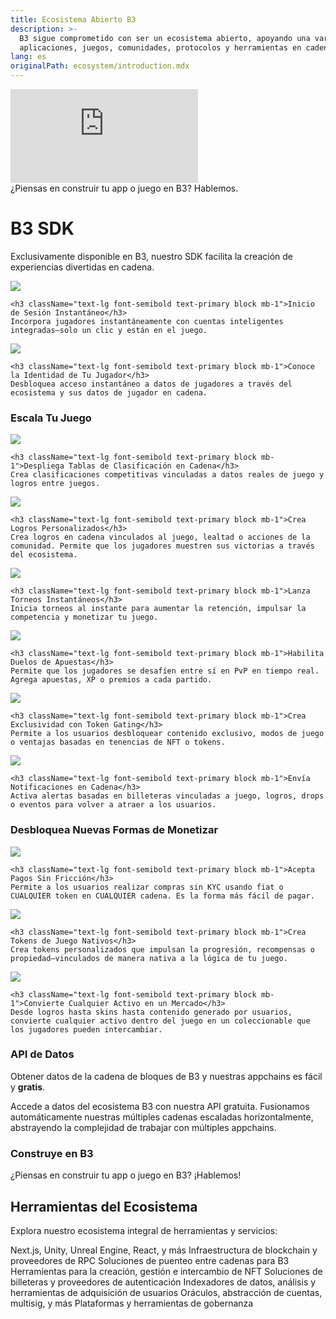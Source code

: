 ```yaml
---
title: Ecosistema Abierto B3
description: >-
  B3 sigue comprometido con ser un ecosistema abierto, apoyando una variedad de
  aplicaciones, juegos, comunidades, protocolos y herramientas en cadena.
lang: es
originalPath: ecosystem/introduction.mdx
---
```

<iframe
   className="w-full aspect-video rounded-xl"
    src="https://customer-gg6qs7nm5ue94t64.cloudflarestream.com/b2c74e2ba1b9057d9d41a7e63b83230e/iframe?muted=true&loop=true&autoplay=true&poster=https%3A%2F%2Fcustomer-gg6qs7nm5ue94t64.cloudflarestream.com%2Fb2c74e2ba1b9057d9d41a7e63b83230e%2Fthumbnails%2Fthumbnail.jpg%3Ftime%3D%26height%3D600"
    title="B3 Open Ecosystem"
    frameBorder="0"
  allow="accelerometer; autoplay; clipboard-write; encrypted-media; gyroscope; picture-in-picture"
  allowFullScreen
  ></iframe>

  <br />

<Card title="Ponte en Contacto" icon="handshake" href="https://b3builders.typeform.com/bsmntdevelopers" horizontal>
  ¿Piensas en construir tu app o juego en B3? Hablemos.
</Card>

# B3 SDK
Exclusivamente disponible en B3, nuestro SDK facilita la creación de experiencias divertidas en cadena.

<CardGroup cols={2}>
  <Card href="/sdk/global-account/authentication">
    <img src="/images/login-banner.jpg" className="w-full h-48 object-cover rounded-xl mb-4" />
    
    <h3 className="text-lg font-semibold text-primary block mb-1">Inicio de Sesión Instantáneo</h3>
    Incorpora jugadores instantáneamente con cuentas inteligentes integradas—solo un clic y están en el juego.
  </Card>
  
  <Card href="/sdk/global-account/introduction">
    <img src="/images/profiles-banner.jpg" className="w-full h-48 object-cover rounded-xl mb-4" />
    
    <h3 className="text-lg font-semibold text-primary block mb-1">Conoce la Identidad de Tu Jugador</h3>
    Desbloquea acceso instantáneo a datos de jugadores a través del ecosistema y sus datos de jugador en cadena.
  </Card>
</CardGroup>

### Escala Tu Juego

<CardGroup cols={2}>
  <Card href="/basement/introduction">
    <img src="/images/leaderboards-banner.jpg" className="w-full h-48 object-cover rounded-xl mb-4" />
    
    <h3 className="text-lg font-semibold text-primary block mb-1">Despliega Tablas de Clasificación en Cadena</h3>
    Crea clasificaciones competitivas vinculadas a datos reales de juego y logros entre juegos.
  </Card>
  
  <Card href="/basement/introduction">
    <img src="/images/achievements-banner.jpg" className="w-full h-48 object-cover rounded-xl mb-4" />
    
    <h3 className="text-lg font-semibold text-primary block mb-1">Crea Logros Personalizados</h3>
    Crea logros en cadena vinculados al juego, lealtad o acciones de la comunidad. Permite que los jugadores muestren sus victorias a través del ecosistema.
  </Card>
  
  <Card href="/basement/introduction">
    <img src="/images/tournaments-banner.jpg" className="w-full h-48 object-cover rounded-xl mb-4" />
    
    <h3 className="text-lg font-semibold text-primary block mb-1">Lanza Torneos Instantáneos</h3>
    Inicia torneos al instante para aumentar la retención, impulsar la competencia y monetizar tu juego.
  </Card>
  
  <Card href="/basement/introduction">
    <img src="/images/versus-banner.jpg" className="w-full h-48 object-cover rounded-xl mb-4" />
    
    <h3 className="text-lg font-semibold text-primary block mb-1">Habilita Duelos de Apuestas</h3>
    Permite que los jugadores se desafíen entre sí en PvP en tiempo real. Agrega apuestas, XP o premios a cada partido.
  </Card>
  
  <Card href="/sdk/global-account/permissions">
    <img src="/images/unlock-banner.jpg" className="w-full h-48 object-cover rounded-xl mb-4" />
    
    <h3 className="text-lg font-semibold text-primary block mb-1">Crea Exclusividad con Token Gating</h3>
    Permite a los usuarios desbloquear contenido exclusivo, modos de juego o ventajas basadas en tenencias de NFT o tokens.
  </Card>
  
  <Card href="/ecosystem/introduction">
    <img src="/images/notifications-banner.jpg" className="w-full h-48 object-cover rounded-xl mb-4" />
    
    <h3 className="text-lg font-semibold text-primary block mb-1">Envía Notificaciones en Cadena</h3>
    Activa alertas basadas en billeteras vinculadas a juego, logros, drops o eventos para volver a atraer a los usuarios.
  </Card>
</CardGroup>

### Desbloquea Nuevas Formas de Monetizar

<CardGroup cols={2}>
  <Card href="/anyspend/introduction">
    <img src="/images/anyspend-example-banner.jpg" className="w-full h-48 object-cover rounded-xl mb-4" />
    
    <h3 className="text-lg font-semibold text-primary block mb-1">Acepta Pagos Sin Fricción</h3>
    Permite a los usuarios realizar compras sin KYC usando fiat o CUALQUIER token en CUALQUIER cadena. Es la forma más fácil de pagar.
  </Card>
  
  <Card href="/createkit/introduction">
    <img src="/images/claim-banner.jpg" className="w-full h-48 object-cover rounded-xl mb-4" />
    
    <h3 className="text-lg font-semibold text-primary block mb-1">Crea Tokens de Juego Nativos</h3>
    Crea tokens personalizados que impulsan la progresión, recompensas o propiedad—vinculados de manera nativa a la lógica de tu juego.
  </Card>
  
  <Card href="/createkit/introduction">
    <img src="/images/marketplace-banner.jpg" className="w-full h-48 object-cover rounded-xl mb-4" />
    
    <h3 className="text-lg font-semibold text-primary block mb-1">Convierte Cualquier Activo en un Mercado</h3>
    Desde logros hasta skins hasta contenido generado por usuarios, convierte cualquier activo dentro del juego en un coleccionable que los jugadores pueden intercambiar.
  </Card>
</CardGroup>

### API de Datos
Obtener datos de la cadena de bloques de B3 y nuestras appchains es fácil y **gratis**.

<Card title="API de Datos" icon="database" href="/data/api-reference/introduction" horizontal arrow="true">
  Accede a datos del ecosistema B3 con nuestra API gratuita.
</Card>
<Tip>
  Fusionamos automáticamente nuestras múltiples cadenas escaladas horizontalmente, abstrayendo la complejidad de trabajar con múltiples appchains.
</Tip>

### Construye en B3

<Card title="Ponte en Contacto" icon="handshake" href="https://b3builders.typeform.com/bsmntdevelopers" horizontal>
  ¿Piensas en construir tu app o juego en B3? ¡Hablemos!
</Card>

## Herramientas del Ecosistema

Explora nuestro ecosistema integral de herramientas y servicios:

<CardGroup cols={2}>
  <Card title="SDKs" icon="gamepad" href="/ecosystem/onchain-sdks">
    Next.js, Unity, Unreal Engine, React, y más
  </Card>
  
  <Card title="Proveedores de Nodo" icon="server" href="/ecosystem/node-providers">
    Infraestructura de blockchain y proveedores de RPC
  </Card>
  
  <Card title="Puentes" icon="link" href="/ecosystem/bridges">
    Soluciones de puenteo entre cadenas para B3
  </Card>
  
  <Card title="Infraestructura NFT" icon="gem" href="/ecosystem/nft-infrastructure">
    Herramientas para la creación, gestión e intercambio de NFT
  </Card>
  
  <Card title="Billeteras" icon="wallet" href="/ecosystem/wallets">
    Soluciones de billeteras y proveedores de autenticación
  </Card>
  
  <Card title="Datos y Análisis" icon="chart-bar" href="/ecosystem/data-analytics">
    Indexadores de datos, análisis y herramientas de adquisición de usuarios
  </Card>
  
  <Card title="Infraestructura" icon="wrench" href="/ecosystem/infrastructure">
    Oráculos, abstracción de cuentas, multisig, y más
  </Card>
  
  <Card title="Gobernanza" icon="users" href="/ecosystem/governance">
    Plataformas y herramientas de gobernanza
  </Card>
</CardGroup>
